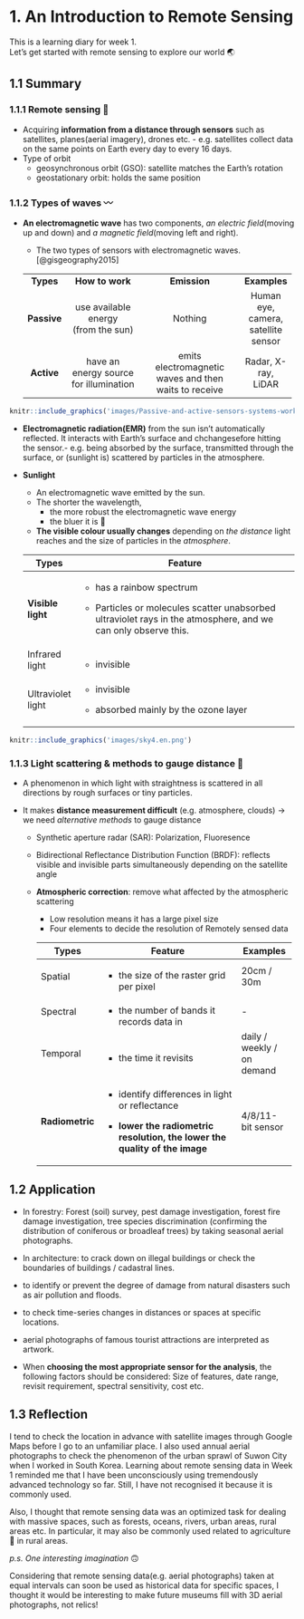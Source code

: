 # 1. An Introduction to Remote Sensing {.unnumbered}

This is a learning diary for week 1.\
Let's get started with remote sensing to explore our world 🌏

## 1.1 Summary {.unnumbered}

### 1.1.1 Remote sensing 📡

-   Acquiring **information from a distance through sensors** such as satellites, planes(aerial imagery), drones etc. - e.g. satellites collect data on the same points on Earth every day to every 16 days.
-   Type of orbit
    -   geosynchronous orbit (GSO): satellite matches the Earth's rotation
    -   geostationary orbit: holds the same position

### 1.1.2 Types of waves 〰️

-   **An electromagnetic wave** has two components, *an electric field*(moving up and down) and *a magnetic field*(moving left and right).

    -   The two types of sensors with electromagnetic waves. [@gisgeography2015]

    +:-----------:+:--------------------------------------:+:-----------------------------------------------------:+:-------------------:+
    | **Types**   | **How to work**                        | **Emission**                                          | **Examples**        |
    +-------------+----------------------------------------+-------------------------------------------------------+---------------------+
    | **Passive** | use available energy\                  | Nothing                                               | Human eye, camera,\ |
    |             | (from the sun)                         |                                                       | satellite sensor    |
    +-------------+----------------------------------------+-------------------------------------------------------+---------------------+
    | **Active**  | have an energy source for illumination | emits electromagnetic waves and then waits to receive | Radar, X-ray, LiDAR |
    +-------------+----------------------------------------+-------------------------------------------------------+---------------------+

```r
knitr::include_graphics('images/Passive-and-active-sensors-systems-working-principles-24.png')
```

-   **Electromagnetic radiation(EMR)** from the sun isn't automatically reflected. It interacts with Earth's surface and chchangesefore hitting the sensor.- e.g. being absorbed by the surface, transmitted through the surface, or (sunlight is) scattered by particles in the atmosphere.

-   **Sunlight**

    -   An electromagnetic wave emitted by the sun.
    -   The shorter the wavelength,
        -   the more robust the electromagnetic wave energy
        -   the bluer it is 🌈
    -   **The visible colour usually changes** depending on *the distance* light reaches and the size of particles in the *atmosphere*.

    +-------------------+-----------------------------------------------------------------------------------------------------------------+
    | Types             | Feature                                                                                                         |
    +===================+=================================================================================================================+
    | **Visible light** | -   has a rainbow spectrum                                                                                      |
    |                   |                                                                                                                 |
    |                   | -   Particles or molecules scatter unabsorbed ultraviolet rays in the atmosphere, and we can only observe this. |
    +-------------------+-----------------------------------------------------------------------------------------------------------------+
    | Infrared light    | -   invisible                                                                                                   |
    +-------------------+-----------------------------------------------------------------------------------------------------------------+
    | Ultraviolet light | -   invisible                                                                                                   |
    |                   |                                                                                                                 |
    |                   | -   absorbed mainly by the ozone layer                                                                          |
    +-------------------+-----------------------------------------------------------------------------------------------------------------+

```r
knitr::include_graphics('images/sky4.en.png')
```

### 1.1.3 Light scattering & methods to gauge distance 📐

-   A phenomenon in which light with straightness is scattered in all directions by rough surfaces or tiny particles.

-   It makes **distance measurement difficult** (e.g. atmosphere, clouds) → we need *alternative methods* to gauge distance

    -   Synthetic aperture radar (SAR): Polarization, Fluoresence

    -   Bidirectional Reflectance Distribution Function (BRDF): reflects visible and invisible parts simultaneously depending on the satellite angle

    -   **Atmospheric correction**: remove what affected by the atmospheric scattering

        -   Low resolution means it has a large pixel size
        -   Four elements to decide the resolution of Remotely sensed data

        +-----------------+------------------------------------------------------------------------------+----------------------------+
        | Types           | Feature                                                                      | Examples                   |
        +=================+==============================================================================+============================+
        | Spatial         | -   the size of the raster grid per pixel                                    | 20cm / 30m                 |
        +-----------------+------------------------------------------------------------------------------+----------------------------+
        | Spectral        | -   the number of bands it records data in                                   | \-                         |
        +-----------------+------------------------------------------------------------------------------+----------------------------+
        | Temporal        | -   the time it revisits                                                     | daily / weekly / on demand |
        +-----------------+------------------------------------------------------------------------------+----------------------------+
        | **Radiometric** | -   identify differences in light or reflectance                             | 4/8/11-bit sensor          |
        |                 |                                                                              |                            |
        |                 | -   **lower the radiometric resolution, the lower the quality of the image** |                            |
        +-----------------+------------------------------------------------------------------------------+----------------------------+

## 1.2 Application

-   In forestry: Forest (soil) survey, pest damage investigation, forest fire damage investigation, tree species discrimination (confirming the distribution of coniferous or broadleaf trees) by taking seasonal aerial photographs.

-   In architecture: to crack down on illegal buildings or check the boundaries of buildings / cadastral lines.

-   to identify or prevent the degree of damage from natural disasters such as air pollution and floods.

-   to check time-series changes in distances or spaces at specific locations.

-   aerial photographs of famous tourist attractions are interpreted as artwork.

-   When **choosing the most appropriate sensor for the analysis**, the following factors should be considered: Size of features, date range, revisit requirement, spectral sensitivity, cost etc.

## 1.3 Reflection

 I tend to check the location in advance with satellite images through Google Maps before I go to an unfamiliar place. I also used annual aerial photographs to check the phenomenon of the urban sprawl of Suwon City when I worked in South Korea. Learning about remote sensing data in Week 1 reminded me that I have been unconsciously using tremendously advanced technology so far. Still, I have not recognised it because it is commonly used.

 Also, I thought that remote sensing data was an optimized task for dealing with massive spaces, such as forests, oceans, rivers, urban areas, rural areas etc. In particular, it may also be commonly used related to agriculture🌾 in rural areas.


*p.s. One interesting imagination* 🙃

 Considering that remote sensing data(e.g. aerial photographs) taken at equal intervals can soon be used as historical data for specific spaces, I thought it would be interesting to make future museums fill with 3D aerial photographs, not relics!
